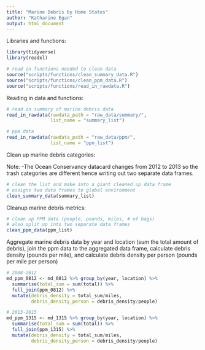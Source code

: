 ```yaml
---
title: "Marine Debris by Home States"
author: "Katharine Egan"
output: html_document
---
```


Libraries and functions:
```r
library(tidyverse)
library(readxl)

# read in functions needed to clean data 
source("scripts/functions/clean_summary_data.R")
source("scripts/functions/clean_ppm_data.R")
source("scripts/functions/read_in_rawdata.R")
```

Reading in data and functions:
```r
# read in summary of marine debris data
read_in_rawdata(rawdata_path = "raw_data/summary/", 
                list_name = "summary_list") 

# ppm data
read_in_rawdata(rawdata_path = "raw_data/ppm/", 
                list_name = "ppm_list") 
```

Clean up marine debris categories:

Note: 
-The Ocean Conservancy datacard changes from 2012 to 2013 so the trash categories are different hence writing out two separate data frames.
```r
# clean the list and make into a giant cleaned up data frame
# assigns two data frames to global environment
clean_summary_data(summary_list)
```

Cleanup marine debris metrics:
```r
# clean up PPM data (people, pounds, miles, # of bags)
# also split up into two separate data frames
clean_ppm_data(ppm_list)
```

Aggregate marine debris data by year and location (sum the total amount of debris), join the ppm data to the aggregated data frame, calculate debris density (pounds per mile), and calculate debris density per person (pounds per mile per person)
```r
# 2008-2012
md_ppm_0812 <- md_0812 %>% group_by(year, location) %>% 
  summarise(total_sum = sum(total)) %>% 
  full_join(ppm_0812) %>% 
  mutate(debris_density = total_sum/miles,
         debris_density_person = debris_density/people)

# 2013-2015
md_ppm_1315 <- md_1315 %>% group_by(year, location) %>% 
  summarise(total_sum = sum(total)) %>% 
  full_join(ppm_1315) %>% 
  mutate(debris_density = total_sum/miles,
         debris_density_person = debris_density/people)
```

